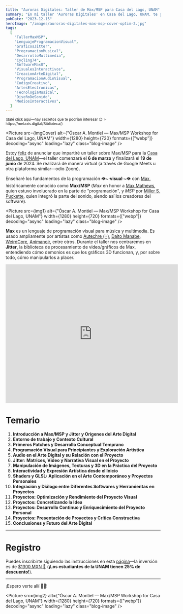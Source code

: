 ```yaml
---
title: "Auroras Digitales: Taller de Max/MSP para Casa del Lago, UNAM"
summary: "En mi taller 'Auroras Digitales' en Casa del Lago, UNAM, te guiaré a través del emocionante mundo de Jitter en Max/MSP. Aprenderás a crear visuales impresionantes y gráficos interactivos con la potencia de Max 8."
pubDate: "2023-12-15"
heroImage: "/images/auroras-digitales-max-msp-cover-optim-2.jpg"
tags:
  [
    "TallerMaxMSP",
    "LenguajeProgramacionVisual",
    "GraficosJitter",
    "ProgramacionMusical",
    "DesarrolloMultimedia",
    "Cycling74",
    "SoftwareMax8",
    "VisualesInteractivos",
    "CreacionArteDigital",
    "ProgramacionAudioVisual",
    "CodigoCreativo",
    "ArtesElectronicas",
    "TecnologiaMusical",
    "DiseñoDeSonido",
    "MediosInteractivos",
  ]
---
```



<small>
  (dalé click aquí—hay secretos que te podrían interesar 😉 >
  https://metaxis.digital/Biblioteca/)
</small>

<Picture
  src={imgCover}
  alt={"Óscar A. Montiel — Max/MSP Workshop for Casa del Lago, UNAM"}
  width={1280}
  height={720}
  formats={["webp"]}
  decoding="async"
  loading="lazy"
  class="blog-image"
/>

Estoy <a href="https://www.youtube.com/watch?v=2qYNa1GYgWs" target="_blank">feliz</a> de anunciar que impartiré un taller sobre Max/MSP para la <a href="https://casadellago.unam.mx/nuevo/archivos/artes-electronicos/programacion-de-visuales-interactivos" target="_blank">Casa del Lago, UNAM</a>—el taller comenzará el **6 de marzo** y finalizará el **19 de junio** de 2024. Se realizará de manera virtual (a través de Google Meets u otra plataforma similar—odio Zoom).

Enseñaré los fundamentos de la programación 👁️~·**visual**·~👁️ con <a href="https://cycling74.com/products/max" target="_blank">Max</a>, históricamente conocido como **Max/MSP** (_Max_ en honor a <a href="https://en.wikipedia.org/wiki/Max_Mathews" target="_blank">Max Mathews</a>, quien estuvo involucrado en la parte de "programación", y _MSP_ por <a href="https://en.wikipedia.org/wiki/Miller_Puckette" target="_blank">Miller S. Puckette</a>, quien integró la parte del sonido, siendo así los creadores del software).

<Picture
  src={img1}
  alt={"Óscar A. Montiel — Max/MSP Workshop for Casa del Lago, UNAM"}
  width={1280}
  height={720}
  formats={["webp"]}
  decoding="async"
  loading="lazy"
  class="blog-image"
/>

**Max** es un lenguaje de programación visual para música y multimedia. Es usado ampliamente por artistas como <a href="https://open.spotify.com/intl-es/track/54PLdU0fHeun9jAeen3110?si=03b90158595944bf" target="_blank">Autechre (💦)</a>, <a href="https://www.youtube.com/watch?v=4w3yr4XP3Y4" target="_blank">Daito Manabe</a>, <a href="https://www.youtube.com/watch?v=sGBihTytEd0" target="_blank">WeirdCore</a>, <a href="https://www.youtube.com/playlist?list=PLNgUiXAsdpaVbq6BO8H0ZVS20h0A_o_2F" target="_blank">Animanoir</a>, entre otros. Durante el taller nos centraremos en **Jitter**, la biblioteca de procesamiento de video/gráficos de Max, entendiendo cómo demonios es que los gráficos 3D funcionan, y, por sobre todo, cómo manipularlos a placer.

<iframe
  width="560"
  height="450"
  src="https://www.youtube.com/embed/0Fao44RImkQ?si=cTWibVsirxWWgS65&amp;controls=0"
  title="YouTube video player"
  frameborder="0"
  allow="accelerometer; autoplay; clipboard-write; encrypted-media; gyroscope; picture-in-picture; web-share"
  allowfullscreen
></iframe>

# Temario

1. **Introducción a Max/MSP y Jitter y Orígenes del Arte Digital**
2. **Entorno de trabajo y Contexto Cultural**
3. **Primeros Patches y Desarrollo Conceptual Temprano**
4. **Programación Visual para Principiantes y Exploración Artística**
5. **Audio en el Arte Digital y su Relación con el Proyecto**
6. **Jitter: Matrices, Video y Narrativa Visual en el Proyecto**
7. **Manipulación de Imágenes, Texturas y 3D en la Práctica del Proyecto**
8. **Interactividad y Expresión Artística desde el Inicio**
9. **Shaders y GLSL: Aplicación en el Arte Contemporáneo y Proyectos Personales**
10. **Integración y Diálogo entre Diferentes Softwares y Herramientas en Proyectos**
11. **Proyectos: Optimización y Rendimiento del Proyecto Visual**
12. **Proyectos: Concretizando la Idea**
13. **Proyectos: Desarrollo Continuo y Enriquecimiento del Proyecto Personal**
14. **Proyectos: Presentación de Proyectos y Crítica Constructiva**
15. **Conclusiones y Futuro del Arte Digital**

---

# Registro

Puedes inscribirte siguiendo las instrucciones en esta <a href="https://casadellago.unam.mx/nuevo/archivos/artes-electronicos/programacion-de-visuales-interactivos" target="_blank">página</a>—la inversión es de <a href="https://www.youtube.com/watch?v=rwPM01cbQBc" target="_blank">$1300.MXN 🤑</a> (<b>¡Los estudiantes de la UNAM tienen 25% de descuento!</b>).

---

¡Espero verte allí 🤘😉!

<Picture
  src={img2}
  alt={"Óscar A. Montiel — Max/MSP Workshop for Casa del Lago, UNAM"}
  width={1280}
  height={720}
  formats={["webp"]}
  decoding="async"
  loading="lazy"
  class="blog-image"
/>
